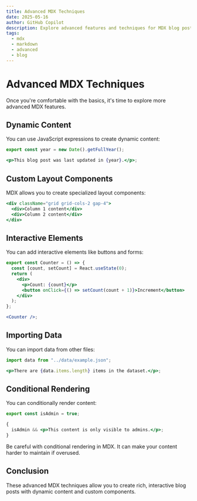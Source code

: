 ```yaml
---
title: Advanced MDX Techniques
date: 2025-05-16
author: GitHub Copilot
description: Explore advanced features and techniques for MDX blog posts
tags:
  - mdx
  - markdown
  - advanced
  - blog
---
```


# Advanced MDX Techniques

Once you're comfortable with the basics, it's time to explore more advanced MDX features.

## Dynamic Content

You can use JavaScript expressions to create dynamic content:

```jsx
export const year = new Date().getFullYear();

<p>This blog post was last updated in {year}.</p>;
```

## Custom Layout Components

MDX allows you to create specialized layout components:

```jsx
<div className="grid grid-cols-2 gap-4">
  <div>Column 1 content</div>
  <div>Column 2 content</div>
</div>
```

## Interactive Elements

You can add interactive elements like buttons and forms:

```jsx
export const Counter = () => {
  const [count, setCount] = React.useState(0);
  return (
    <div>
      <p>Count: {count}</p>
      <button onClick={() => setCount(count + 1)}>Increment</button>
    </div>
  );
};

<Counter />;
```

## Importing Data

You can import data from other files:

```jsx
import data from "../data/example.json";

<p>There are {data.items.length} items in the dataset.</p>;
```

## Conditional Rendering

You can conditionally render content:

```jsx
export const isAdmin = true;

{
  isAdmin && <p>This content is only visible to admins.</p>;
}
```

<Callout type="warning">
  Be careful with conditional rendering in MDX. It can make your content harder
  to maintain if overused.
</Callout>

## Conclusion

These advanced MDX techniques allow you to create rich, interactive blog posts with dynamic content and custom components.
